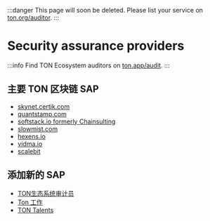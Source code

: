 

:::danger
This page will soon be deleted. Please list your service on [ton.org/auditor](https://ton.org/talents?filterBy=Auditors).
:::

# Security assurance providers

:::info
Find TON Ecosystem auditors on [ton.app/audit](https://ton.app/audit).
:::

## 主要 TON 区块链 SAP

- [skynet.certik.com](https://skynet.certik.com/)
- [quantstamp.com](https://quantstamp.com/)
- [softstack.io formerly Chainsulting](https://softstack.io/)
- [slowmist.com](https://slowmist.com/)
- [hexens.io](https://hexens.io/)
- [vidma.io](https://vidma.io/)
- [scalebit](https://www.scalebit.xyz/)

## 添加新的 SAP

- [TON生态系统审计员](https://ton.app/audit)
- [Ton 工作](https://jobs.ton.org/jobs)
- [TON Talents](https://ton.org/en/talents)

<Feedback />
